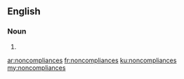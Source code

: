 ==English==

===Noun===
{{head|en|plural}}

# {{plural of|noncompliance|lang=en|nocat=1}}

[[ar:noncompliances]]
[[fr:noncompliances]]
[[ku:noncompliances]]
[[my:noncompliances]]